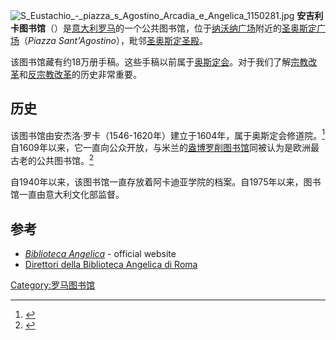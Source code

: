 [[File:S_Eustachio_-_piazza_s_Agostino_Arcadia_e_Angelica_1150281.jpg|thumb]]
'''安吉利卡图书馆'''（{{lang-it|Biblioteca Angelica}}）是[[意大利|意大利]][[罗马|罗马]]的一个公共图书馆，位于[[纳沃纳广场|纳沃纳广场]]附近的[[圣奥斯定广场|圣奥斯定广场]]（''Piazza Sant'Agostino''），毗邻[[圣奥斯定圣殿_(罗马)|圣奥斯定圣殿]]。

该图书馆藏有约18万册手稿。这些手稿以前属于[[奥斯定会|奥斯定会]]。对于我们了解[[宗教改革|宗教改革]]和[[反宗教改革|反宗教改革]]的历史非常重要。

== 历史 ==
该图书馆由安杰洛·罗卡（1546-1620年）建立于1604年，属于奥斯定会修道院。<ref>{{Cite CE1913|wstitle=Angelo Rocca}}</ref> 自1609年以来，它一直向公众开放，与米兰的[[盎博罗削图书馆|盎博罗削图书馆]]同被认为是欧洲最古老的公共图书馆。<ref>{{Cite web |url=https://ondadurso.it/4325/viaggi/luoghi-da-sogno/le-biblioteche-piu-belle.html |title=Archived copy |access-date=2018-11-21 |archive-url=https://web.archive.org/web/20181122093711/https://ondadurso.it/4325/viaggi/luoghi-da-sogno/le-biblioteche-piu-belle.html |archive-date=2018-11-22 |dead-url=yes }}</ref>

自1940年以来，该图书馆一直存放着阿卡迪亚学院的档案。自1975年以来，图书馆一直由意大利文化部监督。

== 参考 ==
{{reflist}}
* [http://www.bibliotecaangelica.beniculturali.it/ ''Biblioteca Angelica''] {{Wayback|url=http://www.bibliotecaangelica.beniculturali.it/ |date=20171226073940 }} - official website
* [http://www.aib.it/aib/stor/teche/rm-ang.htm Direttori della Biblioteca Angelica di Roma] {{Wayback|url=http://www.aib.it/aib/stor/teche/rm-ang.htm |date=20160303200007 }}
{{Coord|41.9008|12.4746|type:landmark_region:IT|display=title}}
[[Category:罗马图书馆|Category:罗马图书馆]]